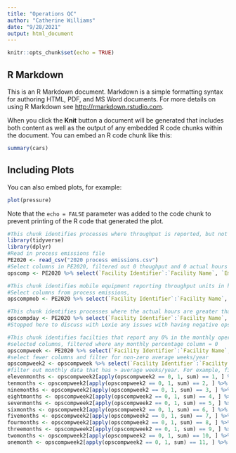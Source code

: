 ```yaml
---
title: "Operations QC"
author: "Catherine Williams"
date: "9/28/2021"
output: html_document
---
```


```r
knitr::opts_chunk$set(echo = TRUE)
```

## R Markdown

This is an R Markdown document. Markdown is a simple formatting syntax for authoring HTML, PDF, and MS Word documents. For more details on using R Markdown see <http://rmarkdown.rstudio.com>.

When you click the **Knit** button a document will be generated that includes both content as well as the output of any embedded R code chunks within the document. You can embed an R code chunk like this:

```r
summary(cars)
```

## Including Plots

You can also embed plots, for example:

```r
plot(pressure)
```

Note that the `echo = FALSE` parameter was added to the code chunk to prevent printing of the R code that generated the plot.

```r
#This chunk identifies processes where throughput is reported, but not any hours.
library(tidyverse)
library(dplyr)
#Read in process emissions file
PE2020 <- read_csv("2020 process emissions.csv")
#Select columns in PE2020, filtered out 0 thoughput and 0 actual hours
opscomp <- PE2020 %>% select(`Facility Identifier`:`Facility Name`, `Emission Unit Identifier`:`SCC`, `Throughput`:`Throughput Unit of Measure: Description`, `Standard Start Time`:`Dec Operations (%)`) %>% filter(`Throughput` != "0" & `Actual Hours` == "0")
```
```r
#This chunk identifies mobile equipment reporting throughput units in hours that do not match operation hours.
#Select columns from process emissions, 
opscompmob <- PE2020 %>% select(`Facility Identifier`:`Facility Name`, `Emission Unit Identifier`:`SCC`, `Throughput`:`Throughput Unit of Measure: Description`, `Standard Start Time`:`Dec Operations (%)`) %>% filter(`SCC` > 99999999) %>% filter(`Throughput Unit of Measure: Code` == "HR") %>% filter(`Throughput` != `Actual Hours`)
```
```r
#This chunk identifies processes where the actual hours are greater than the difference between the start and stop times
opscompday <- PE2020 %>% select(`Facility Identifier`:`Facility Name`, `Emission Unit Identifier`:`SCC`, `Throughput`:`Throughput Unit of Measure: Description`, `Standard Start Time`:`Dec Operations (%)`) %>% mutate(ops_hours = (`Standard Stop Time` - `Standard Start Time`)) 
#Stopped here to discuss with Lexie any issues with having negative ops_hours
```
```r
#This chunk identifies facilties that report any 0% in the monthly operations and also report 52 weeks per year.
#selected columns, filtered where any monthly percentage column = 0
opscompweek <- PE2020 %>% select(`Facility Identifier`:`Facility Name`, `Emission Unit Identifier`:`SCC`, `Throughput`:`Throughput Unit of Measure: Description`, `Standard Start Time`:`Dec Operations (%)`) %>% filter(across(ends_with("(%)")) == "0")
#select fewer columns and filter for non-zero average weeks/year
opscompweek2 <- opscompweek %>% select(`Facility Identifier`:`Facility Name`, `Average Weeks/Year`, `Jan Operations (%)`:`Dec Operations (%)`) %>% filter(`Average Weeks/Year` != "0")
#filter out monthly data that has > average weeks/year. For example, filter out any rows with one 0 month that have > 48 weeks, rows with nine 0 months that have > 12 weeks
elevenmonths <- opscompweek2[apply(opscompweek2 == 0, 1, sum) == 1, ] %>% filter(`Average Weeks/Year` > "48") #47.7 weeks in 11 months
tenmonths <- opscompweek2[apply(opscompweek2 == 0, 1, sum) == 2, ] %>% filter(`Average Weeks/Year` > "43") #43.4 weeks in 10 months                       
ninemonths <- opscompweek2[apply(opscompweek2 == 0, 1, sum) == 3, ] %>% filter(`Average Weeks/Year` > "39") #39.1 weeks in 9 months
eightmonths <- opscompweek2[apply(opscompweek2 == 0, 1, sum) == 4, ] %>% filter(`Average Weeks/Year` > "35") #34.7 weeks in 8 months
sevenmonths <- opscompweek2[apply(opscompweek2 == 0, 1, sum) == 5, ] %>% filter(`Average Weeks/Year` > "30") #30.4 weeks in 7 months
sixmonths <- opscompweek2[apply(opscompweek2 == 0, 1, sum) == 6, ] %>% filter(`Average Weeks/Year` > "26") #26.07 weeks in 6 months
fivemonths <- opscompweek2[apply(opscompweek2 == 0, 1, sum) == 7, ] %>% filter(`Average Weeks/Year` > "22") #21.7 weeks in 5 months
fourmonths <- opscompweek2[apply(opscompweek2 == 0, 1, sum) == 8, ] %>% filter(`Average Weeks/Year` > "17") #17.3 weeks in 4 months
threemonths <- opscompweek2[apply(opscompweek2 == 0, 1, sum) == 9, ] %>% filter(`Average Weeks/Year` > "13") #13.04 weeks in 3 months
twomonths <- opscompweek2[apply(opscompweek2 == 0, 1, sum) == 10, ] %>% filter(`Average Weeks/Year` > "9") #8.69 weeks in 2 months
onemonth <- opscompweek2[apply(opscompweek2 == 0, 1, sum) == 11, ] %>% filter(`Average Weeks/Year` > "4") #4.34 weeks in 1 month
```